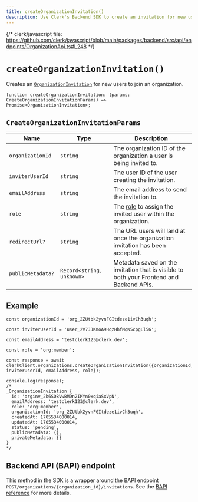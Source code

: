 ```yaml
---
title: createOrganizationInvitation()
description: Use Clerk's Backend SDK to create an invitation for new users to join an organization.
---
```


{/* clerk/javascript file: https://github.com/clerk/javascript/blob/main/packages/backend/src/api/endpoints/OrganizationApi.ts#L248 */}

# `createOrganizationInvitation()`

Creates an [`OrganizationInvitation`](/docs/references/javascript/organization-invitation) for new users to join an organization.

```tsx
function createOrganizationInvitation: (params: CreateOrganizationInvitationParams) => Promise<OrganizationInvitation>;
```

## `CreateOrganizationInvitationParams`

| Name | Type | Description |
| --- | --- | --- |
| `organizationId` | `string` | The organization ID of the organization a user is being invited to. |
| `inviterUserId` | `string` | The user ID of the user creating the invitation. |
| `emailAddress` | `string` | The email address to send the invitation to. |
| `role` | `string` | The [role](/docs/organizations/roles-permissions) to assign the invited user within the organization. |
| `redirectUrl?` | `string` | The URL users will land at once the organization invitation has been accepted. |
| `publicMetadata?` | `Record<string, unknown>` | Metadata saved on the invitation that is visible to both your Frontend and Backend APIs. |

## Example

```tsx
const organizationId = 'org_2ZUtbk2yvnFGItdeze1ivCh3uqh';

const inviterUserId = 'user_2V7JJKmoA9HqzHhfMqK5cpgLl56';

const emailAddress = 'testclerk123@clerk.dev';

const role = 'org:member';

const response = await clerkClient.organizations.createOrganizationInvitation({organizationId, inviterUserId, emailAddress, role});

console.log(response);
/*
_OrganizationInvitation {
  id: 'orginv_2b6SO8VwBMDn2IMYn0xqiaSxVpN',
  emailAddress: 'testclerk123@clerk.dev',
  role: 'org:member',
  organizationId: 'org_2ZUtbk2yvnFGItdeze1ivCh3uqh',
  createdAt: 1705534000014,
  updatedAt: 1705534000014,
  status: 'pending',
  publicMetadata: {},
  privateMetadata: {}
}
*/
```

## Backend API (BAPI) endpoint

This method in the SDK is a wrapper around the BAPI endpoint `POST/organizations/{organization_id}/invitations`. See the [BAPI reference](https://clerk.com/docs/reference/backend-api/tag/Organization-Invitations#operation/CreateOrganizationInvitation) for more details.

